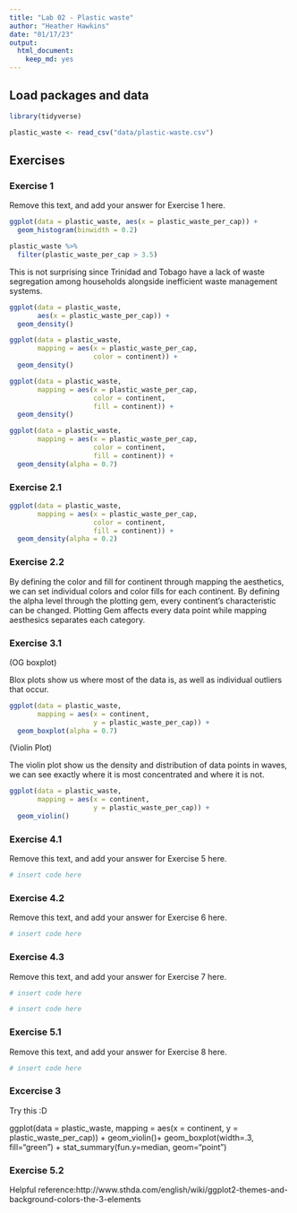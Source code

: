 ```yaml
---
title: "Lab 02 - Plastic waste"
author: "Heather Hawkins"
date: "01/17/23"
output:
  html_document:
    keep_md: yes
---
```


## Load packages and data

```r
library(tidyverse) 
```

```r
plastic_waste <- read_csv("data/plastic-waste.csv")
```
## Exercises

### Exercise 1

Remove this text, and add your answer for Exercise 1 here.

```r
ggplot(data = plastic_waste, aes(x = plastic_waste_per_cap)) +
  geom_histogram(binwidth = 0.2)
``` 

```r
plastic_waste %>%
  filter(plastic_waste_per_cap > 3.5)
```

This is not surprising since Trinidad and Tobago have a lack of waste segregation among households alongside inefficient waste management systems. 


```r
ggplot(data = plastic_waste,
       aes(x = plastic_waste_per_cap)) +
  geom_density()

ggplot(data = plastic_waste, 
       mapping = aes(x = plastic_waste_per_cap, 
                     color = continent)) +
  geom_density()

ggplot(data = plastic_waste, 
       mapping = aes(x = plastic_waste_per_cap, 
                     color = continent, 
                     fill = continent)) +
  geom_density()

ggplot(data = plastic_waste, 
       mapping = aes(x = plastic_waste_per_cap, 
                     color = continent, 
                     fill = continent)) +
  geom_density(alpha = 0.7)
```

### Exercise 2.1

```r
ggplot(data = plastic_waste, 
       mapping = aes(x = plastic_waste_per_cap, 
                     color = continent, 
                     fill = continent)) +
  geom_density(alpha = 0.2)
```

### Exercise 2.2

By defining the color and fill for continent through mapping the aesthetics, we can set individual colors and color fills for each continent. By defining the alpha level through the plotting gem, every continent's characteristic can be changed. Plotting Gem affects every data point while mapping aesthesics separates each category. 

### Exercise 3.1
(OG boxplot)

Blox plots show us where most of the data is, as well as individual outliers that occur.

```r
ggplot(data = plastic_waste, 
       mapping = aes(x = continent, 
                     y = plastic_waste_per_cap)) +
  geom_boxplot(alpha = 0.7)
```

(Violin Plot)

The violin plot show us the density and distribution of data points in waves, we can see exactly where it is most concentrated and where it is not.

```r
ggplot(data = plastic_waste, 
       mapping = aes(x = continent, 
                     y = plastic_waste_per_cap)) +
  geom_violin()
```

### Exercise 4.1

Remove this text, and add your answer for Exercise 5 here.

```r
# insert code here
```

### Exercise 4.2

Remove this text, and add your answer for Exercise 6 here.

```r
# insert code here
```

### Exercise 4.3

Remove this text, and add your answer for Exercise 7 here.

```r
# insert code here
```

```r
# insert code here
```

### Exercise 5.1

Remove this text, and add your answer for Exercise 8 here.

```r
# insert code here
```


### Excercise 3

Try this :D

ggplot(data = plastic_waste, 
       mapping = aes(x = continent, 
                     y = plastic_waste_per_cap)) +
  geom_violin()+
  geom_boxplot(width=.3, fill="green") +
  stat_summary(fun.y=median, geom="point") 
  
### Exercise 5.2 

Helpful reference:http://www.sthda.com/english/wiki/ggplot2-themes-and-background-colors-the-3-elements



